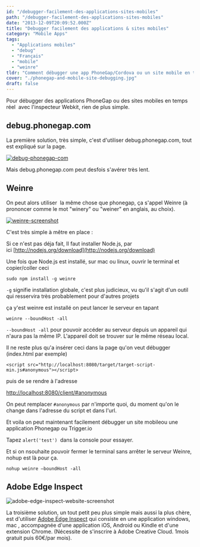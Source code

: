 ```yaml
---
id: "/debugger-facilement-des-applications-sites-mobiles"
path: "/debugger-facilement-des-applications-sites-mobiles"
date: "2013-12-09T20:09:52.000Z"
title: "Debugger facilement des applications & sites mobiles"
category: "Mobile Apps"
tags: 
  - "Applications mobiles"
  - "debug"
  - "Français"
  - "mobile"
  - "weinre"
tldr: "Comment débugger une app PhoneGap/Cordova ou un site mobile en temps réel avec l'inspecteur webkit et Weinre"
cover: "./phonegap-and-mobile-site-debugging.jpg"
draft: false
---
```


Pour débugger des applications PhoneGap ou des sites mobiles en temps réel  avec l'inspecteur Webkit, rien de plus simple.

## debug.phonegap.com

La première solution, très simple, c'est d'utiliser debug.phonegap.com, tout est expliqué sur la page.

[![debug-phonegap-com](./debug-phonegap-com.jpg)](/posts/wp-content/uploads/2013/12/debug-phonegap-com.jpg)

Mais debug.phonegap.com peut desfois s'avérer très lent.

## Weinre

On peut alors utiliser  la même chose que phonegap, ça s'appel Weinre (à prononcer comme le mot "winery" ou "weiner" en anglais, au choix).

[![weinre-screenshot](./weinre-screenshot.jpg)](/posts/wp-content/uploads/2013/12/weinre-screenshot.jpg)

C'est très simple à mêtre en place :

Si ce n'est pas déja fait, Il faut installer Node.js, par ici [http://nodejs.org/download](http://nodejs.org/download)

Une fois que Node.js est installé, sur mac ou linux, ouvrir le terminal et copier/coller ceci

`sudo npm install -g weinre`

`-g` signifie installation globale, c'est plus judicieux, vu qu'il s'agit d'un outil qui resservira très probablement pour d'autres projets

ça y'est weinre est installé on peut lancer le serveur en tapant

`weinre --boundHost -all`

`--boundHost -all` pour pouvoir accéder au serveur depuis un appareil qui n'aura pas la même IP. L'appareil doit se trouver sur le même réseau local.

Il ne reste plus qu'a insérer ceci dans la page qu'on veut débugger (index.html par exemple)

`<script src="http://localhost:8080/target/target-script-min.js#anonymous"></script>`

puis de se rendre à l'adresse

[http://localhost:8080/client/#anonymous](http://localhost:8080/client/#anonymous)

On peut remplacer `#anonymous` par n'importe quoi, du moment qu'on le change dans l'adresse du script et dans l'url.

Et voila on peut maintenant facilement débugger un site mobileou une application Phonegap ou Trigger.io

Tapez `alert('test')`  dans la console pour essayer.

Et si on nsouhaite pouvoir fermer le terminal sans arrêter le serveur Weinre, nohup est là pour ça.

`nohup weinre –boundHost -all`

## Adobe Edge Inspect

![adobe-edge-inspect-website-screenshot](./adobe-edge-inspect-website-screenshot.jpg)

La troisième solution, un tout petit peu plus simple mais aussi la plus chère, est d'utiliser [Adobe Edge Inspect](http://html.adobe.com/fr/edge/inspect/) qui consiste en une application windows, mac , accompagnée d'une application iOS, Android ou Kindle et d'une extension Chrome. (Nécessite de s'inscrire à Adobe Creative Cloud. 1mois gratuit puis 60€/par mois).

